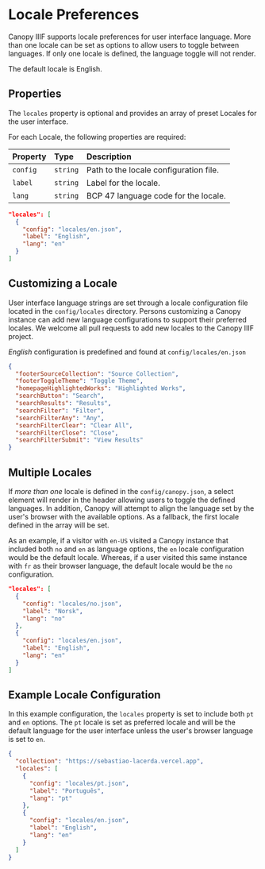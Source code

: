 # Locale Preferences

Canopy IIIF supports locale preferences for user interface language. More than one locale can be set as options to allow users to toggle between languages. If only one locale is defined, the language toggle will not render.

The default locale is English.

## Properties

The `locales` property is optional and provides an array of preset Locales for the user interface.

For each Locale, the following properties are required:

| Property | Type     | Description                            |
| :------- | :------- | :------------------------------------- |
| `config` | `string` | Path to the locale configuration file. |
| `label`  | `string` | Label for the locale.                  |
| `lang`   | `string` | BCP 47 language code for the locale.   |

```json copy
"locales": [
  {
    "config": "locales/en.json",
    "label": "English",
    "lang": "en"
  }
]
```

## Customizing a Locale

User interface language strings are set through a locale configuration file located in the `config/locales` directory. Persons customizing a Canopy instance can add new language configurations to support their preferred locales. We welcome all pull requests to add new locales to the Canopy IIIF project.

_English_ configuration is predefined and found at `config/locales/en.json`

```json filename="config/locales/en.json" copy
{
  "footerSourceCollection": "Source Collection",
  "footerToggleTheme": "Toggle Theme",
  "homepageHighlightedWorks": "Highlighted Works",
  "searchButton": "Search",
  "searchResults": "Results",
  "searchFilter": "Filter",
  "searchFilterAny": "Any",
  "searchFilterClear": "Clear All",
  "searchFilterClose": "Close",
  "searchFilterSubmit": "View Results"
}
```

## Multiple Locales

If _more than one_ locale is defined in the `config/canopy.json`, a select element will render in the header allowing users to toggle the defined languages. In addition, Canopy will attempt to align the language set by the user's browser with the available options. As a fallback, the first locale defined in the array will be set.

As an example, if a visitor with `en-US` visited a Canopy instance that included both `no` and `en` as language options, the `en` locale configuration would be the default locale. Whereas, if a user visited this same instance with `fr` as their browser language, the default locale would be the `no` configuration.

```json copy
"locales": [
  {
    "config": "locales/no.json",
    "label": "Norsk",
    "lang": "no"
  },
  {
    "config": "locales/en.json",
    "label": "English",
    "lang": "en"
  }
]
```

## Example Locale Configuration

In this example configuration, the `locales` property is set to include both `pt` and `en` options. The `pt` locale is set as preferred locale and will be the default language for the user interface unless the user's browser language is set to `en`.

```json filename="config/canopy.json" copy {3-14}
{
  "collection": "https://sebastiao-lacerda.vercel.app",
  "locales": [
    {
      "config": "locales/pt.json",
      "label": "Português",
      "lang": "pt"
    },
    {
      "config": "locales/en.json",
      "label": "English",
      "lang": "en"
    }
  ]
}
```
